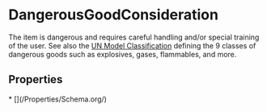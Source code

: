   
# DangerousGoodConsideration

The item is dangerous and requires careful handling and/or special training of the user. See also the <a href="https://unece.org/DAM/trans/danger/publi/unrec/rev17/English/02EREv17_Part2.pdf">UN Model Classification</a> defining the 9 classes of dangerous goods such as explosives, gases, flammables, and more.

## Properties

<Grid>
* [](/Properties/Schema.org/)
</Grid>

